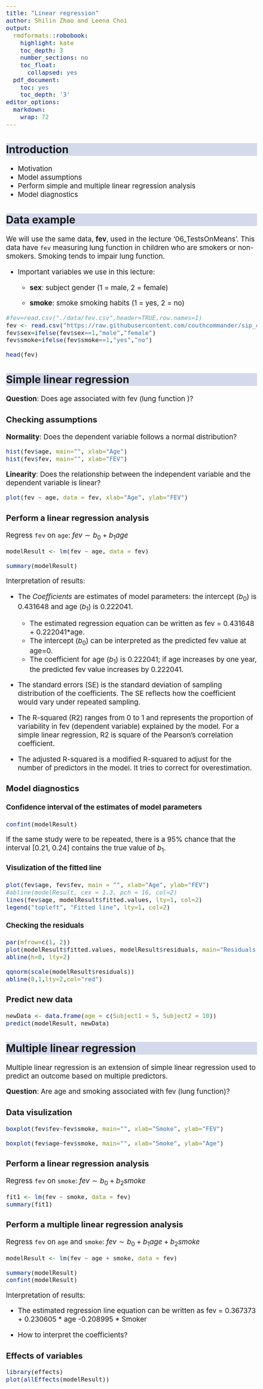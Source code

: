 ```yaml
---
title: "Linear regression"
author: Shilin Zhao and Leena Choi
output:
  rmdformats::robobook:
    highlight: kate
    toc_depth: 3
    number_sections: no
    toc_float:
      collapsed: yes
  pdf_document:
    toc: yes
    toc_depth: '3'
editor_options:
  markdown:
    wrap: 72
---
```


```{=html}
<style>
h2 {
  background-color: #D4DAEC;
}
body{
  font-size: 14pt;
}
</style>
```
## Introduction

-   Motivation
-   Model assumptions
-   Perform simple and multiple linear regression analysis
-   Model diagnostics

## Data example

We will use the same data, **fev**, used in the lecture
'06_TestsOnMeans'. This data have `fev` measuring lung function in
children who are smokers or non-smokers. Smoking tends to impair lung
function.

-   Important variables we use in this lecture:

    -   **sex**: subject gender (1 = male, 2 = female)

    -   **smoke**: smoke smoking habits (1 = yes, 2 = no)

```r

#fev=read.csv("./data/fev.csv",header=TRUE,row.names=1)
fev <- read.csv("https://raw.githubusercontent.com/couthcommander/sip_computing/main/labs/fev.csv",header=TRUE,row.names=1)
fev$sex=ifelse(fev$sex==1,"male","female")
fev$smoke=ifelse(fev$smoke==1,"yes","no")

head(fev)

```

## Simple linear regression

**Question**: Does age associated with fev (lung function )?

### Checking assumptions

**Normality**: Does the dependent variable follows a normal
distribution?

```r

hist(fev$age, main="", xlab="Age")
hist(fev$fev, main="", xlab="FEV")

```

**Linearity**: Does the relationship between the independent variable
and the dependent variable is linear?

```r

plot(fev ~ age, data = fev, xlab="Age", ylab="FEV")

```

### Perform a linear regression analysis

Regress `fev` on `age`: $fev \sim b_0 + b_1 age$

```r

modelResult <- lm(fev ~ age, data = fev)

summary(modelResult)


```

Interpretation of results:

-   The *Coefficients* are estimates of model parameters: the intercept
    ($b_0$) is 0.431648 and age ($b_1$) is 0.222041.

    -   The estimated regression equation can be written as fev =
        0.431648 + 0.222041\*age.
    -   The intercept ($b_0$) can be interpreted as the predicted fev
        value at age=0.
    -   The coefficient for age ($b_1$) is 0.222041; if age increases by
        one year, the predicted fev value increases by 0.222041.

-   The standard errors (SE) is the standard deviation of sampling
    distribution of the coefficients. The SE reflects how the
    coefficient would vary under repeated sampling.

-   The R-squared (R2) ranges from 0 to 1 and represents the proportion
    of variability in fev (dependent variable) explained by the model.
    For a simple linear regression, R2 is square of the Pearson's
    correlation coefficient.

-   The adjusted R-squared is a modified R-squared to adjust for the
    number of predictors in the model. It tries to correct for
    overestimation.

### Model diagnostics

#### Confidence interval of the estimates of model parameters

```r

confint(modelResult)

```

If the same study were to be repeated, there is a 95% chance that the
interval [0.21, 0.24] contains the true value of $b_1$.

#### Visulization of the fitted line

```r

plot(fev$age, fev$fev, main = "", xlab="Age", ylab="FEV")
#abline(modelResult, cex = 1.3, pch = 16, col=2)
lines(fev$age, modelResult$fitted.values, lty=1, col=2)
legend("topleft", "Fitted line", lty=1, col=2)
```

#### Checking the residuals

```r

par(mfrow=c(1, 2))
plot(modelResult$fitted.values, modelResult$residuals, main="Residuals vs. Fitted", xlab="Fitted values", ylab="Residuals")
abline(h=0, lty=2)

qqnorm(scale(modelResult$residuals))
abline(0,1,lty=2,col="red")

```

### Predict new data

```r

newData <- data.frame(age = c(Subject1 = 5, Subject2 = 10))
predict(modelResult, newData)


```

## Multiple linear regression

Multiple linear regression is an extension of simple linear regression
used to predict an outcome based on multiple predictors.

**Question**: Are age and smoking associated with fev (lung function)?

### Data visulization

```r

boxplot(fev$fev~fev$smoke, main="", xlab="Smoke", ylab="FEV")

boxplot(fev$age~fev$smoke, main="", xlab="Smoke", ylab="Age")

```

### Perform a linear regression analysis

Regress `fev` on `smoke`: $fev \sim b_0 + b_2 smoke$

```r

fit1 <- lm(fev ~ smoke, data = fev)
summary(fit1)

```

### Perform a multiple linear regression analysis

Regress `fev` on `age` and `smoke`: $fev \sim b_0 + b_1 age + b_2 smoke$

```r

modelResult <- lm(fev ~ age + smoke, data = fev)

summary(modelResult)
confint(modelResult)

```

Interpretation of results:

-   The estimated regression line equation can be written as fev =
    0.367373 + 0.230605 \* age -0.208995 \* Smoker

-   How to interpret the coefficients?

### Effects of variables

```r

library(effects)
plot(allEffects(modelResult))


```
